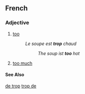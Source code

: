 ==French==

===Adjective===

# [[too]]
#:''Le soupe est '''trop''' chaud''
#::''The soup ist '''too''' hot''
# [[too much]]
====See Also====
[[de trop]]
[[trop de]]
